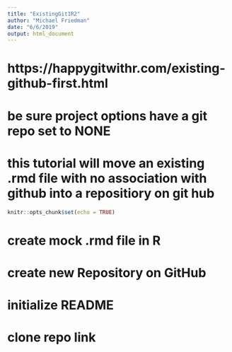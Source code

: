 ```yaml
---
title: "ExistingGit1R2"
author: "Michael Friedman"
date: "6/6/2019"
output: html_document
---
```


# https://happygitwithr.com/existing-github-first.html
# be sure project options have a git repo set to NONE

# this tutorial will move an existing .rmd  file with no association with github into a repositiory on git hub



```r
knitr::opts_chunk$set(echo = TRUE)
```

# create mock .rmd file in R
# create new Repository on GitHub
#         initialize README
# clone repo link
